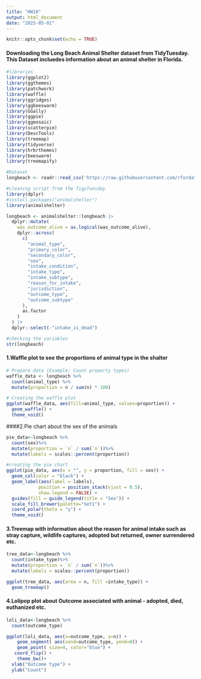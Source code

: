 ```yaml
---
title: "HW10"
output: html_document
date: "2025-05-01"
---
```


```r
knitr::opts_chunk$set(echo = TRUE)
```
#### Downloading the Long Beach Animal Shelter dataset from TidyTuesday. This Dataset incluedes information about an animal shelter in Florida. 
```r
#libraries
library(ggplot2)
library(ggthemes)
library(patchwork)
library(waffle)
library(ggridges)
library(ggbeeswarm)
library(GGally)
library(ggpie)
library(ggmosaic)
library(scatterpie)
library(DescTools)
library(treemap)
library(tidyverse)
library(hrbrthemes)
library(beeswarm)
library(treemapify)

#Dataset
longbeach <- readr::read_csv('https://raw.githubusercontent.com/rfordatascience/tidytuesday/main/data/2025/2025-03-04/longbeach.csv')

#cleaning script from the TigyTuesday
library(dplyr)
#install.packages("animalshelter")
library(animalshelter)

longbeach <- animalshelter::longbeach |>
  dplyr::mutate(
    was_outcome_alive = as.logical(was_outcome_alive),
    dplyr::across(
      c(
        "animal_type",
        "primary_color",
        "secondary_color",
        "sex",
        "intake_condition",
        "intake_type",
        "intake_subtype",
        "reason_for_intake",
        "jurisdiction",
        "outcome_type",
        "outcome_subtype"
      ),
      as.factor
    )
  ) |>
  dplyr::select(-"intake_is_dead")

#checking the variables
str(longbeach)
```
#### 1.Waffle plot to see the proportions of animal type in the shalter 
```r
# Prepare data (Example: Count property types)
waffle_data <- longbeach %>%
  count(animal_type) %>%
  mutate(proportion = n / sum(n) * 100)

# Creating the waffle plot
ggplot(waffle_data, aes(fill=animal_type, values=proportion)) +
  geom_waffle() +
  theme_void()
```
####2.Pie chart about the sex of the animals
```r
pie_data<-longbeach %>%
  count(sex)%>%
  mutate(proportion = `n` / sum(`n`))%>%
  mutate(labels = scales::percent(proportion))

#creating the pie chart
ggplot(pie_data, aes(x = "", y = proportion, fill = sex)) +
  geom_col(color = "black") +
  geom_label(aes(label = labels),
            position = position_stack(vjust = 0.5),
            show.legend = FALSE) +
  guides(fill = guide_legend(title = "Sex")) +
  scale_fill_brewer(palette="Set1") +
  coord_polar(theta = "y") + 
  theme_void()
```
#### 3.Treemap with information about the reason for animal intake such as stray capture, wildlife captures, adopted but returned, owner surrendered etc.
```r
tree_data<-longbeach %>%
  count(intake_type)%>%
  mutate(proportion = `n` / sum(`n`))%>%
  mutate(labels = scales::percent(proportion))

ggplot(tree_data, aes(area = n, fill =intake_type)) +
  geom_treemap()
```
#### 4.Lolipop plot about Outcome associated with animal - adopted, died, euthanized etc.
```r
loli_data<-longbeach %>%
  count(outcome_type)

ggplot(loli_data, aes(x=outcome_type, y=n)) +
    geom_segment( aes(xend=outcome_type, yend=0)) +
    geom_point( size=4, color="blue") +
   coord_flip() +
    theme_bw()+
  xlab("Outcome type") +
  ylab("Count")

```
